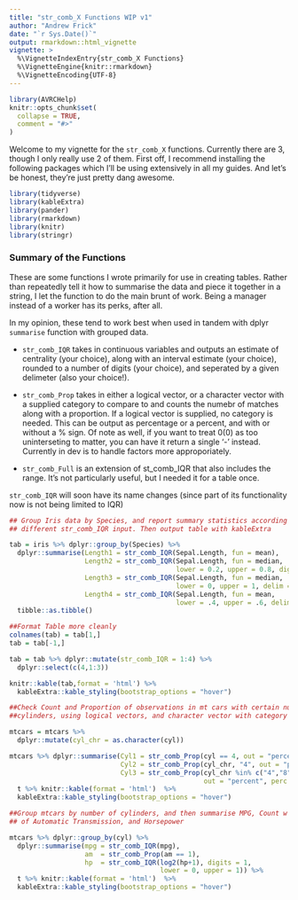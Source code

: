 ```yaml
---
title: "str_comb_X Functions WIP v1"
author: "Andrew Frick"
date: "`r Sys.Date()`"
output: rmarkdown::html_vignette
vignette: >
  %\VignetteIndexEntry{str_comb_X Functions}
  %\VignetteEngine{knitr::rmarkdown}
  %\VignetteEncoding{UTF-8}
---
```


```r
library(AVRCHelp)
knitr::opts_chunk$set(
  collapse = TRUE,
  comment = "#>"
)
```

Welcome to my vignette for the `str_comb_X` functions. Currently there are 3, though I only really use 2 of them. First off, I recommend installing the following packages which I'll be using extensively in all my guides. And let's be honest, they're just pretty dang awesome.

```r
library(tidyverse)
library(kableExtra)
library(pander)
library(rmarkdown)
library(knitr)
library(stringr)
```

### Summary of the Functions

These are some functions I wrote primarily for use in creating tables. Rather than repeatedly tell it how to summarise the data and piece it together in a string, I let the function to do the main brunt of work. Being a manager instead of a worker has its perks, after all. 

In my opinion, these tend to work best when used in tandem with dplyr `summarise` function with grouped data. 

* `str_comb_IQR` takes in continuous variables and outputs an estimate of centrality (your choice), along with an interval estimate (your choice), rounded to a number of digits (your choice), and seperated by a given delimeter (also your choice!). 

* `str_comb_Prop` takes in either a logical vector, or a character vector with a supplied category to compare to and counts the numebr of matches along with a proportion. If a logical vector is supplied, no category is needed. This can be output as percentage or a percent, and with or without a $\%$ sign. Of note as well, if you want to treat $0 (0)$ as too uninterseting to matter, you can have it return a single '-' instead. Currently in dev is to handle factors more approporiately.

* `str_comb_Full` is an extension of st_comb_IQR that also includes the range. It's not particularly useful, but I needed it for a table once.

`str_comb_IQR` will soon have its name changes (since part of its functionality now is not being limited to IQR)


```r
## Group Iris data by Species, and report summary statistics according to 
## different str_comb_IQR input. Then output table with kableExtra

tab = iris %>% dplyr::group_by(Species) %>% 
  dplyr::summarise(Length1 = str_comb_IQR(Sepal.Length, fun = mean),
                   Length2 = str_comb_IQR(Sepal.Length, fun = median,
                                          lower = 0.2, upper = 0.8, digits = 0),
                   Length3 = str_comb_IQR(Sepal.Length, fun = median,
                                          lower = 0, upper = 1, delim = "-"),
                   Length4 = str_comb_IQR(Sepal.Length, fun = mean,
                                          lower = .4, upper = .6, delim = " ; ")) %>% t %>% 
  tibble::as.tibble()

##Format Table more cleanly
colnames(tab) = tab[1,]
tab = tab[-1,]

tab = tab %>% dplyr::mutate(str_comb_IQR = 1:4) %>% 
  dplyr::select(c(4,1:3))

knitr::kable(tab,format = 'html') %>% 
  kableExtra::kable_styling(bootstrap_options = "hover")
```

```r
##Check Count and Proportion of observations in mt cars with certain number of 
##cylinders, using logical vectors, and character vector with category

mtcars = mtcars %>% 
  dplyr::mutate(cyl_chr = as.character(cyl))

mtcars %>% dplyr::summarise(Cyl1 = str_comb_Prop(cyl == 4, out = "percent"),
                            Cyl2 = str_comb_Prop(cyl_chr, "4", out = "percent"),
                            Cyl3 = str_comb_Prop(cyl_chr %in% c("4","8"),
                                                 out = "percent", perc.disp = T)) %>% 
  t %>% knitr::kable(format = 'html')  %>% 
  kableExtra::kable_styling(bootstrap_options = "hover")

```

```r
##Group mtcars by number of cylinders, and then summarise MPG, Count w Prop 
## of Automatic Transmission, and Horsepower

mtcars %>% dplyr::group_by(cyl) %>% 
  dplyr::summarise(mpg = str_comb_IQR(mpg),
                   am  = str_comb_Prop(am == 1),
                   hp  = str_comb_IQR(log2(hp+1), digits = 1,
                                      lower = 0, upper = 1)) %>% 
  t %>% knitr::kable(format = 'html')  %>% 
  kableExtra::kable_styling(bootstrap_options = "hover")
  
```

